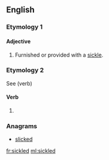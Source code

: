 ==English==

===Etymology 1===
{{suffix|sickle|ed|gloss1=farm implement|lang=en}}

====Adjective====
{{en-adj|-}}

# Furnished or provided with a [[sickle]].

===Etymology 2===
See {{term|sickle}} (verb)

====Verb====
{{head|en|past participle}}

# {{past participle of|sickle|lang=en}}

===Anagrams===
* [[slicked#English|slicked]]

[[fr:sickled]]
[[ml:sickled]]